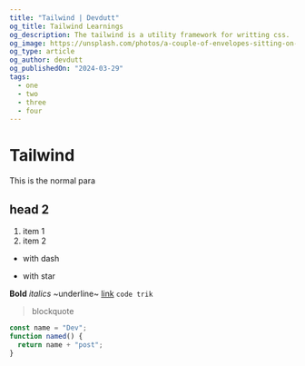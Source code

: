 ```yaml
---
title: "Tailwind | Devdutt"
og_title: Tailwind Learnings
og_description: The tailwind is a utility framework for writting css.
og_image: https://unsplash.com/photos/a-couple-of-envelopes-sitting-on-top-of-a-wooden-table-Uq7V-Rm4xtU
og_type: article
og_author: devdutt
og_publishedOn: "2024-03-29"
tags:
  - one
  - two
  - three
  - four
---
```


# Tailwind

This is the normal para

## head 2

1. item 1
2. item 2

- with dash

* with star

**Bold** _italics_ ~underline~ [link](https://google.com) `code trik`

> blockquote

```js
const name = "Dev";
function named() {
  return name + "post";
}
```
